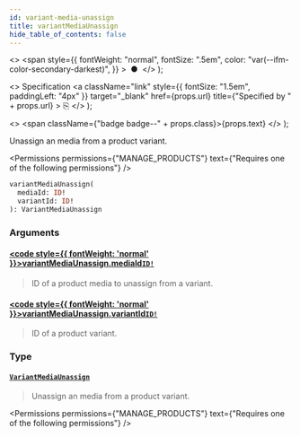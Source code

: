 ```yaml
---
id: variant-media-unassign
title: variantMediaUnassign
hide_table_of_contents: false
---
```


  <>
    <span
      style={{
        fontWeight: "normal",
        fontSize: ".5em",
        color: "var(--ifm-color-secondary-darkest)",
      }}
    >
      &nbsp;●&nbsp;
    </span>
  </>
);

  <>
    Specification
    <a
      className="link"
      style={{ fontSize: "1.5em", paddingLeft: "4px" }}
      target="\_blank"
      href={props.url}
      title={"Specified by " + props.url}
    >
      ⎘
    </a>
  </>
);

  <>
    <span className={"badge badge--" + props.class}>{props.text}</span>
  </>
);

Unassign an media from a product variant.

<Permissions
  permissions={"MANAGE_PRODUCTS"}
  text={"Requires one of the following permissions"}
/>

```graphql
variantMediaUnassign(
  mediaId: ID!
  variantId: ID!
): VariantMediaUnassign
```

### Arguments

#### [<code style={{ fontWeight: 'normal' }}>variantMediaUnassign.<b>mediaId</b></code>](#)<Bullet />[`ID!`](../../../api-reference/miscellaneous/scalars/id) <Badge class="secondary" text="non-null"/> <Badge class="secondary" text="scalar"/> <Badge class="secondary" text="miscellaneous"/>

> ID of a product media to unassign from a variant.

#### [<code style={{ fontWeight: 'normal' }}>variantMediaUnassign.<b>variantId</b></code>](#)<Bullet />[`ID!`](../../../api-reference/miscellaneous/scalars/id) <Badge class="secondary" text="non-null"/> <Badge class="secondary" text="scalar"/> <Badge class="secondary" text="miscellaneous"/>

> ID of a product variant.

### Type

#### [`VariantMediaUnassign`](../../../api-reference/products/objects/variant-media-unassign) <Badge class="secondary" text="object"/> <Badge class="secondary" text="products"/>

> Unassign an media from a product variant.

<Permissions
  permissions={"MANAGE_PRODUCTS"}
  text={"Requires one of the following permissions"}
/>

>

